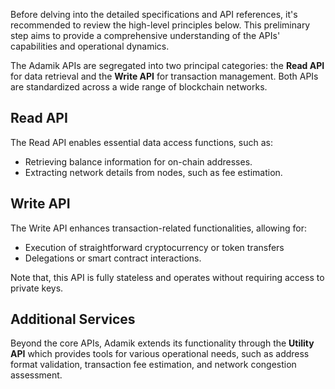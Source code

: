 
Before delving into the detailed specifications and API references, it's recommended to review the high-level principles below. This preliminary step aims to provide a comprehensive understanding of the APIs' capabilities and operational dynamics.


The Adamik APIs are segregated into two principal categories: the **Read API** for data retrieval and the **Write API** for transaction management. Both APIs are standardized across a wide range of blockchain networks.

## Read API

The Read API enables essential data access functions, such as:

- Retrieving balance information for on-chain addresses.
- Extracting network details from nodes, such as fee estimation.

## Write API

The Write API enhances transaction-related functionalities, allowing for:

- Execution of straightforward cryptocurrency or token transfers
- Delegations or smart contract interactions. 

Note that, this API is fully stateless and operates without requiring access to private keys.

## Additional Services

Beyond the core APIs, Adamik extends its functionality through the **Utility API** which provides tools for various operational needs, such as address format validation, transaction fee estimation, and network congestion assessment.